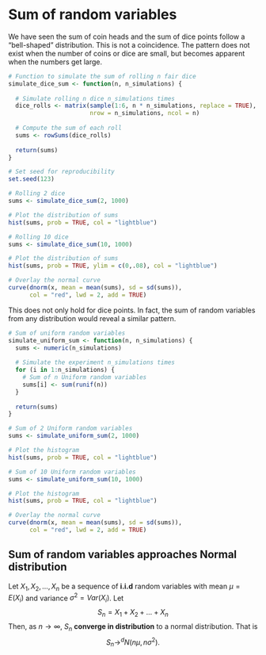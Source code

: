# Sum of random variables

We have seen the sum of coin heads and the sum of dice points follow a
"bell-shaped" distribution. This is not a coincidence. The pattern does
not exist when the number of coins or dice are small, but becomes
apparent when the numbers get large.

```r
# Function to simulate the sum of rolling n fair dice
simulate_dice_sum <- function(n, n_simulations) {
  
  # Simulate rolling n dice n_simulations times
  dice_rolls <- matrix(sample(1:6, n * n_simulations, replace = TRUE), 
                       nrow = n_simulations, ncol = n)
  
  # Compute the sum of each roll
  sums <- rowSums(dice_rolls)
  
  return(sums)
}

# Set seed for reproducibility
set.seed(123)

# Rolling 2 dice
sums <- simulate_dice_sum(2, 1000)

# Plot the distribution of sums
hist(sums, prob = TRUE, col = "lightblue")

# Rolling 10 dice
sums <- simulate_dice_sum(10, 1000)

# Plot the distribution of sums
hist(sums, prob = TRUE, ylim = c(0,.08), col = "lightblue")

# Overlay the normal curve
curve(dnorm(x, mean = mean(sums), sd = sd(sums)), 
      col = "red", lwd = 2, add = TRUE)
```

This does not only hold for dice points. In fact, the sum of random
variables from any distribution would reveal a similar pattern.

```r
# Sum of uniform random variables
simulate_uniform_sum <- function(n, n_simulations) {
  sums <- numeric(n_simulations)
  
  # Simulate the experiment n_simulations times
  for (i in 1:n_simulations) {
    # Sum of n Uniform random variables
    sums[i] <- sum(runif(n))
  }
  
  return(sums)
} 

# Sum of 2 Uniform random variables
sums <- simulate_uniform_sum(2, 1000)

# Plot the histogram
hist(sums, prob = TRUE, col = "lightblue")

# Sum of 10 Uniform random variables
sums <- simulate_uniform_sum(10, 1000)

# Plot the histogram
hist(sums, prob = TRUE, col = "lightblue")

# Overlay the normal curve
curve(dnorm(x, mean = mean(sums), sd = sd(sums)), 
      col = "red", lwd = 2, add = TRUE)
```

::: callout-note
## Sum of random variables approaches Normal distribution

Let $X_1, X_2, \dots, X_n$ be a sequence of **i.i.d** random variables
with mean $\mu=E(X_i)$ and variance $\sigma^2=Var(X_i)$. Let
$$S_n = X_1 + X_2 + \dots + X_n$$ Then, as $n\to\infty$, $S_n$
**converge in distribution** to a normal distribution. That is
$$S_n \to^d N(n\mu, n\sigma^2).$$
:::
